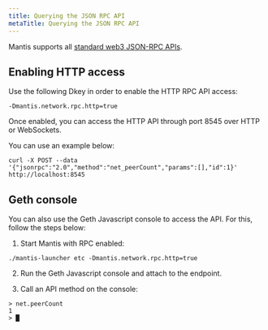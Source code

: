 ```yaml
---
title: Querying the JSON RPC API
metaTitle: Querying the JSON RPC API
---
```


Mantis supports all [standard web3 JSON-RPC APIs](https://eth.wiki/json-rpc/API#json-rpc-methods).

## Enabling HTTP access

Use the following Dkey in order to enable the HTTP RPC API access:

```
-Dmantis.network.rpc.http=true
```

Once enabled, you can access the HTTP API through port 8545 over HTTP or WebSockets.

You can use an example below:

```
curl -X POST --data '{"jsonrpc":"2.0","method":"net_peerCount","params":[],"id":1}' http://localhost:8545
```


## Geth console

You can also use the Geth Javascript console to access the API. For this, follow the steps below:

1. Start Mantis with RPC enabled:

```
./mantis-launcher etc -Dmantis.network.rpc.http=true
```

2. Run the Geth Javascript console and attach to the endpoint.

3. Call an API method on the console:

```
> net.peerCount
1
> █
```

